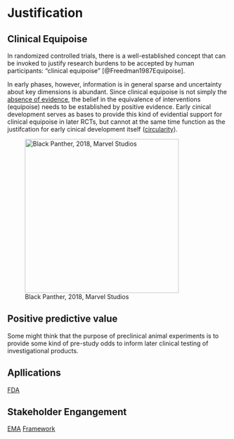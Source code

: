 # Justification

## Clinical Equipoise
In randomized controlled trials, there is a well-established concept that can be invoked to justify  research burdens to be accepted by human participants: "clinical equipoise" [@Freedman1987Equipoise].

In early phases, however, information is in general sparse and uncertainty about key dimensions is abundant. Since clinical equipoise is not simply the [absence of evidence](https://en.wikipedia.org/wiki/Evidence_of_absence), the belief in the equivalence of interventions (equipoise) needs to be established by positive evidence. Early cinical development serves as bases to provide this kind of evidential support for clinical equipoise in later RCTs, but cannot at the same time function as the justifcation for early cinical development itself ([circularity](https://en.wikipedia.org/wiki/Circular_reasoning)).


![Black Panther, 2018, Marvel Studios](https://media.giphy.com/media/1SwSneBv946CZVYaNm/giphy.gif){width=350px}

## Positive predictive value
Some might think that the purpose of preclinical animal experiments is to provide some kind of pre-study odds to inform later clinical testing of investigational products.

## Apllications
[FDA](https://open.fda.gov/apis/openfda-fields/)

## Stakeholder Engangement

[EMA](https://www.youtube.com/watch?v=XY9g5IwI5Cc)
[Framework](https://www.youtube.com/watch?v=iqLfHZodSWg)